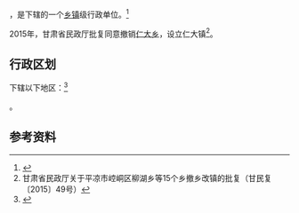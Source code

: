 {{中国乡级行政区|62/08/26/207/000}}

'''{{PAGENAMEBASE}}'''，是{{PRC admin/fullname|62/08/26/207/000|3}}下辖的一个[[乡镇|乡镇]]级行政单位。<ref>{{PRC admin/ref sgc|{{PRC admin/parent|62/08/26/207/000}}}}</ref>

2015年，甘肃省民政厅批复同意撤销[[仁大乡|仁大乡]]，设立仁大镇<ref>甘肃省民政厅关于平凉市崆峒区柳湖乡等15个乡撤乡改镇的批复（甘民复〔2015〕49号）</ref>。

== 行政区划 ==

{{PAGENAMEBASE}}下辖以下地区：<ref>{{PRC admin/ref sgc|62/08/26/207/000}}</ref>

{{PRC admin/children|62/08/26/207/000}}。

== 参考资料 ==

{{reflist}}

{{行政区划小作品}}
{{PRC admin/navcat|62/08/26/207/000}}